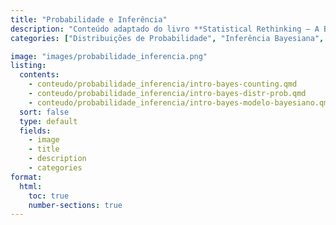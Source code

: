 ```yaml
---
title: "Probabilidade e Inferência"
description: "Conteúdo adaptado do livro **Statistical Rethinking – A Bayesian Course with Examples in R and Stan** [@mcelreath2018statistical]"
categories: ["Distribuições de Probabilidade", "Inferência Bayesiana", "Distribuição a priori", "Distribuição posterior"]

image: "images/probabilidade_inferencia.png"
listing:
  contents:
    - conteudo/probabilidade_inferencia/intro-bayes-counting.qmd
    - conteudo/probabilidade_inferencia/intro-bayes-distr-prob.qmd
    - conteudo/probabilidade_inferencia/intro-bayes-modelo-bayesiano.qmd
  sort: false
  type: default
  fields: 
    - image
    - title
    - description
    - categories
format:
  html:
    toc: true
    number-sections: true
---
```


